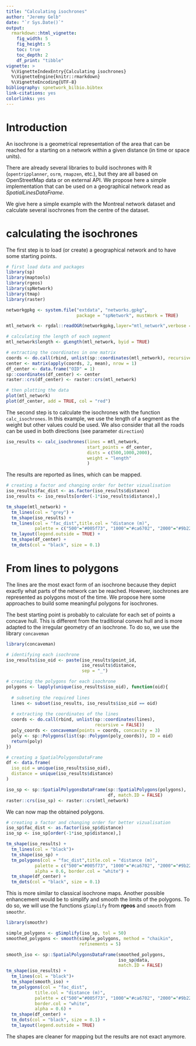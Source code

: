 ---
title: "Calculating isochrones"
author: "Jeremy Gelb"
date: "`r Sys.Date()`"
output:
  rmarkdown::html_vignette:
    fig_width: 5
    fig_height: 5
    toc: true
    toc_depth: 2
    df_print: "tibble"
vignette: >
  %\VignetteIndexEntry{Calculating isochrones}
  %\VignetteEngine{knitr::rmarkdown}
  %\VignetteEncoding{UTF-8}
bibliography: spnetwork_bilbio.bibtex
link-citations: yes
colorlinks: yes
---

# Introduction

An isochrone is a geometrical representation of the area that can be reached for a starting on a network within a given distance (in time or space units).

There are already several libraries to build isochrones with R (`opentripplanner`, `osrm`, `rmapzen`, etc.), but they are all based on OpenStreetMap data or on external API. We propose here a simple implementation that can be used on a geographical network read as *SpatialLinesDataFrame*.

We give here a simple example with the Montreal network dataset and calculate several isochrones from the centre of the dataset.

# calculating the isochrones

The first step is to load (or create) a geographical network and to have some starting points.

```{r message=FALSE, warning=FALSE}
# first load data and packages
library(sp)
library(maptools)
library(rgeos)
library(spNetwork)
library(tmap)
library(raster)

networkgpkg <- system.file("extdata", "networks.gpkg",
                           package = "spNetwork", mustWork = TRUE)

mtl_network <- rgdal::readOGR(networkgpkg,layer="mtl_network",verbose = FALSE)

# calculating the length of each segment
mtl_network$length <- gLength(mtl_network, byid = TRUE)

# extracting the coordinates in one matrix
coords <- do.call(rbind, unlist(sp::coordinates(mtl_network), recursive = FALSE))
center <- matrix(apply(coords, 2, mean), nrow = 1)
df_center <- data.frame("OID" = 1)
sp::coordinates(df_center) <- center
raster::crs(df_center) <- raster::crs(mtl_network)

# then plotting the data
plot(mtl_network)
plot(df_center, add = TRUE, col = "red")
```

The second step is to calculate the isochrones with the function `calc_isochrones`. In this example, we use the length of a segment as the weight but other values could be used. We also consider that all the roads can be used in both directions (see parameter `direction`)

```{r message=FALSE, warning=FALSE}
iso_results <- calc_isochrones(lines = mtl_network,
                               start_points = df_center,
                               dists = c(500,1000,2000),
                               weight = "length"
                               )

```

The results are reported as lines, which can be mapped.

```{r message=FALSE, warning=FALSE}
# creating a factor and changing order for better vizualisation
iso_results$fac_dist <- as.factor(iso_results$distance)
iso_results <- iso_results[order(-1*iso_results$distance),]

tm_shape(mtl_network) + 
  tm_lines(col = "grey") +
  tm_shape(iso_results) + 
  tm_lines(col = "fac_dist",title.col = "distance (m)",
           palette = c("500"="#005f73", "1000"="#ca6702", "2000"="#9b2226"))+
  tm_layout(legend.outside = TRUE) + 
  tm_shape(df_center) + 
  tm_dots(col = "black", size = 0.1)

```


# From lines to polygons

The lines are the most exact form of an isochrone because they depict exactly what parts of the network can be reached. However, isochrones are represented as polygons most of the time. We propose here some approaches to build some meaningful polygons for isochrones.

The best starting point is probably to calculate for each set of points a concave hull. This is different from the traditional convex hull and is more adapted to the irregular geometry of an isochrone. To do so, we use the library `concaveman`

```{r message=FALSE, warning=FALSE}
library(concaveman)

# identifying each isochrone
iso_results$iso_oid <- paste(iso_results$point_id,
                             iso_results$distance,
                             sep = "_")

# creating the polygons for each isochrone
polygons <- lapply(unique(iso_results$iso_oid), function(oid){
  
  # subseting the required lines
  lines <- subset(iso_results, iso_results$iso_oid == oid)
  
  # extracting the coordinates of the lines
  coords <- do.call(rbind, unlist(sp::coordinates(lines),
                                  recursive = FALSE))
  poly_coords <- concaveman(points = coords, concavity = 3)
  poly <- sp::Polygons(list(sp::Polygon(poly_coords)), ID = oid)
  return(poly)
})

# creating a SpatialPolygonsDataFrame
df <- data.frame(
  iso_oid = unique(iso_results$iso_oid),
  distance = unique(iso_results$distance)
)

iso_sp <- sp::SpatialPolygonsDataFrame(sp::SpatialPolygons(polygons),
                                       df, match.ID = FALSE)
raster::crs(iso_sp) <- raster::crs(mtl_network)
```

We can now map the obtained polygons.

```{r message=FALSE, warning=FALSE}
# creating a factor and changing order for better vizualisation
iso_sp$fac_dist <- as.factor(iso_sp$distance)
iso_sp <- iso_sp[order(-1*iso_sp$distance),]

tm_shape(iso_results) + 
  tm_lines(col = "black")+
  tm_shape(iso_sp) + 
  tm_polygons(col = "fac_dist",title.col = "distance (m)",
           palette = c("500"="#005f73", "1000"="#ca6702", "2000"="#9b2226"),
           alpha = 0.6, border.col = "white") +
  tm_shape(df_center) + 
  tm_dots(col = "black", size = 0.1)

```

This is more similar to classical isochrone maps. Another possible enhancement would be to simplify and smooth the limits of the polygons. To do so, we will use the functions `gSimplify` from **rgeos** and `smooth` from `smoothr`.

```{r message=FALSE, warning=FALSE}
library(smoothr)

simple_polygons <- gSimplify(iso_sp, tol = 50)
smoothed_polygons <- smooth(simple_polygons, method = "chaikin", 
                            refinements = 5)

smooth_iso <- sp::SpatialPolygonsDataFrame(smoothed_polygons,
                                           iso_sp@data,
                                           match.ID = FALSE)
tm_shape(iso_results) + 
  tm_lines(col = "black")+
  tm_shape(smooth_iso) +
  tm_polygons(col = "fac_dist",
           title.col = "distance (m)",
           palette = c("500"="#005f73", "1000"="#ca6702", "2000"="#9b2226"),
           border.col = "white",
           alpha = 0.6) +
  tm_shape(df_center) + 
  tm_dots(col = "black", size = 0.1) + 
  tm_layout(legend.outside = TRUE)
```

The shapes are cleaner for mapping but the results are not exact anymore.
